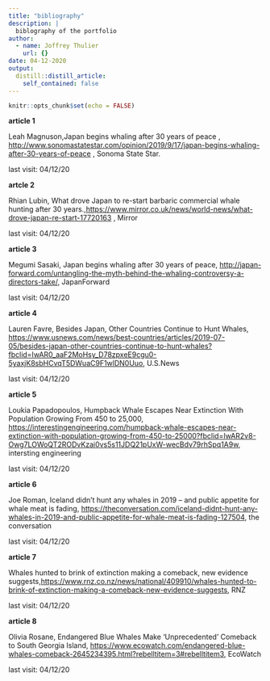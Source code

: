 ```yaml
---
title: "bibliography"
description: |
  biblography of the portfolio
author:
  - name: Joffrey Thulier
    url: {}
date: 04-12-2020
output:
  distill::distill_article:
    self_contained: false
---
```


```r
knitr::opts_chunk$set(echo = FALSE)
```

**article 1**

Leah Magnuson,Japan begins whaling after 30 years of peace , <http://www.sonomastatestar.com/opinion/2019/9/17/japan-begins-whaling-after-30-years-of-peace> , Sonoma State Star.

last visit: 04/12/20

**artcle 2**

Rhian Lubin, What drove Japan to re-start barbaric commercial whale hunting after 30 years.,<https://www.mirror.co.uk/news/world-news/what-drove-japan-re-start-17720163> , Mirror

last visit: 04/12/20

**article 3**

Megumi Sasaki, Japan begins whaling after 30 years of peace, <http://japan-forward.com/untangling-the-myth-behind-the-whaling-controversy-a-directors-take/>, JapanForward

last visit: 04/12/20

**article 4**

Lauren Favre, Besides Japan, Other Countries Continue to Hunt Whales, <https://www.usnews.com/news/best-countries/articles/2019-07-05/besides-japan-other-countries-continue-to-hunt-whales?fbclid=IwAR0_aaF2MoHsy_D78zpxeE9cgu0-5yaxjK8sbHCvqT5DWuaC9F1wlDN0Uuo>, U.S.News

last visit: 04/12/20

**article 5**

Loukia Papadopoulos, Humpback Whale Escapes Near Extinction With Population Growing From 450 to 25,000, <https://interestingengineering.com/humpback-whale-escapes-near-extinction-with-population-growing-from-450-to-25000?fbclid=IwAR2v8-Owg7LOWoQT2RODvKzai0vs5s11JDQ21pUxW-wecBdv79rhSpq1A9w>, intersting engineering

last visit: 04/12/20

**article 6**

Joe Roman, Iceland didn’t hunt any whales in 2019 – and public appetite for whale meat is fading, <https://theconversation.com/iceland-didnt-hunt-any-whales-in-2019-and-public-appetite-for-whale-meat-is-fading-127504>, the conversation

last visit: 04/12/20

**article 7**

Whales hunted to brink of extinction making a comeback, new evidence suggests,<https://www.rnz.co.nz/news/national/409910/whales-hunted-to-brink-of-extinction-making-a-comeback-new-evidence-suggests>, RNZ

last visit: 04/12/20

**article 8**

Olivia Rosane, Endangered Blue Whales Make ‘Unprecedented’ Comeback to South Georgia Island, <https://www.ecowatch.com/endangered-blue-whales-comeback-2645234395.html?rebelltitem=3#rebelltitem3>, EcoWatch

last visit: 04/12/20
